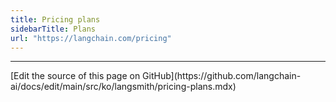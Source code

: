 ```yaml
---
title: Pricing plans
sidebarTitle: Plans
url: "https://langchain.com/pricing"
---
```


---

<Callout icon="pen-to-square" iconType="regular">
  [Edit the source of this page on GitHub](https://github.com/langchain-ai/docs/edit/main/src/ko/langsmith/pricing-plans.mdx)
</Callout>
